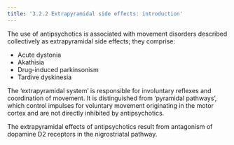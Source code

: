 ```yaml
---
title: '3.2.2 Extrapyramidal side effects: introduction'
---
```



The use of antipsychotics is associated with movement disorders described collectively as extrapyramidal side effects; they comprise:

* Acute dystonia
* Akathisia
* Drug-induced parkinsonism
* Tardive dyskinesia
  
The ‘extrapyramidal system’ is responsible for involuntary reflexes and coordination of movement. It is distinguished from ‘pyramidal pathways’, which control impulses for voluntary movement originating in the motor cortex and are not directly inhibited by antipsychotics.

The extrapyramidal effects of antipsychotics result from antagonism of dopamine D2 receptors in the nigrostriatal pathway.

